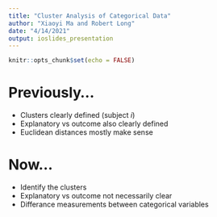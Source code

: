 ```yaml
---
title: "Cluster Analysis of Categorical Data"
author: "Xiaoyi Ma and Robert Long"
date: "4/14/2021"
output: ioslides_presentation
---
```


```r
knitr::opts_chunk$set(echo = FALSE)
```



# Previously...
- Clusters clearly defined (subject $i$)
- Explanatory vs outcome also clearly defined
- Euclidean distances mostly make sense


# Now...
- Identify the clusters
- Explanatory vs outcome not necessarily clear
- Differance measurements between categorical variables 